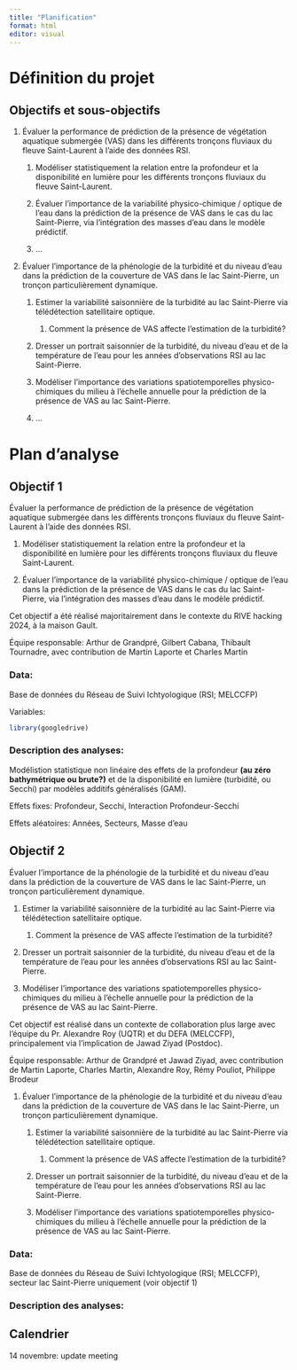 ```yaml
---
title: "Planification"
format: html
editor: visual
---
```


# Définition du projet

## Objectifs et sous-objectifs

1.  Évaluer la performance de prédiction de la présence de végétation aquatique submergée (VAS) dans les différents tronçons fluviaux du fleuve Saint-Laurent à l'aide des données RSI.

    1.  Modéliser statistiquement la relation entre la profondeur et la disponibilité en lumière pour les différents tronçons fluviaux du fleuve Saint-Laurent.

    2.  Évaluer l'importance de la variabilité physico-chimique / optique de l'eau dans la prédiction de la présence de VAS dans le cas du lac Saint-Pierre, via l'intégration des masses d'eau dans le modèle prédictif.

    3.  ...

2.  Évaluer l'importance de la phénologie de la turbidité et du niveau d'eau dans la prédiction de la couverture de VAS dans le lac Saint-Pierre, un tronçon particulièrement dynamique.

    1.  Estimer la variabilité saisonnière de la turbidité au lac Saint-Pierre via télédétection satellitaire optique.

        1.  Comment la présence de VAS affecte l'estimation de la turbidité?

    2.  Dresser un portrait saisonnier de la turbidité, du niveau d'eau et de la température de l'eau pour les années d'observations RSI au lac Saint-Pierre.

    3.  Modéliser l'importance des variations spatiotemporelles physico-chimiques du milieu à l'échelle annuelle pour la prédiction de la présence de VAS au lac Saint-Pierre.

    4.  ...

# Plan d'analyse

## Objectif 1

Évaluer la performance de prédiction de la présence de végétation aquatique submergée dans les différents tronçons fluviaux du fleuve Saint-Laurent à l'aide des données RSI.

1.  Modéliser statistiquement la relation entre la profondeur et la disponibilité en lumière pour les différents tronçons fluviaux du fleuve Saint-Laurent.

2.  Évaluer l'importance de la variabilité physico-chimique / optique de l'eau dans la prédiction de la présence de VAS dans le cas du lac Saint-Pierre, via l'intégration des masses d'eau dans le modèle prédictif.

Cet objectif a été réalisé majoritairement dans le contexte du RIVE hacking 2024, à la maison Gault.

Équipe responsable: Arthur de Grandpré, Gilbert Cabana, Thibault Tournadre, avec contribution de Martin Laporte et Charles Martin

### Data:

Base de données du Réseau de Suivi Ichtyologique (RSI; MELCCFP)

Variables:

```r
library(googledrive)
```

### Description des analyses:

Modélistion statistique non linéaire des effets de la profondeur **(au zéro bathymétrique ou brute?)** et de la disponibilité en lumière (turbidité, ou Secchi) par modèles additifs généralisés (GAM).

Effets fixes: Profondeur, Secchi, Interaction Profondeur-Secchi

Effets aléatoires: Années, Secteurs, Masse d'eau

## Objectif 2

Évaluer l'importance de la phénologie de la turbidité et du niveau d'eau dans la prédiction de la couverture de VAS dans le lac Saint-Pierre, un tronçon particulièrement dynamique.

1.  Estimer la variabilité saisonnière de la turbidité au lac Saint-Pierre via télédétection satellitaire optique.

    1.  Comment la présence de VAS affecte l'estimation de la turbidité?

2.  Dresser un portrait saisonnier de la turbidité, du niveau d'eau et de la température de l'eau pour les années d'observations RSI au lac Saint-Pierre.

3.  Modéliser l'importance des variations spatiotemporelles physico-chimiques du milieu à l'échelle annuelle pour la prédiction de la présence de VAS au lac Saint-Pierre.

Cet objectif est réalisé dans un contexte de collaboration plus large avec l'équipe du Pr. Alexandre Roy (UQTR) et du DEFA (MELCCFP), principalement via l'implication de Jawad Ziyad (Postdoc).

Équipe responsable: Arthur de Grandpré et Jawad Ziyad, avec contribution de Martin Laporte, Charles Martin, Alexandre Roy, Rémy Pouliot, Philippe Brodeur

1.  Évaluer l'importance de la phénologie de la turbidité et du niveau d'eau dans la prédiction de la couverture de VAS dans le lac Saint-Pierre, un tronçon particulièrement dynamique.

    1.  Estimer la variabilité saisonnière de la turbidité au lac Saint-Pierre via télédétection satellitaire optique.

        1.  Comment la présence de VAS affecte l'estimation de la turbidité?

    2.  Dresser un portrait saisonnier de la turbidité, du niveau d'eau et de la température de l'eau pour les années d'observations RSI au lac Saint-Pierre.

    3.  Modéliser l'importance des variations spatiotemporelles physico-chimiques du milieu à l'échelle annuelle pour la prédiction de la présence de VAS au lac Saint-Pierre.

### Data:

Base de données du Réseau de Suivi Ichtyologique (RSI; MELCCFP), secteur lac Saint-Pierre uniquement (voir objectif 1)

### Description des analyses:

## Calendrier

14 novembre: update meeting

